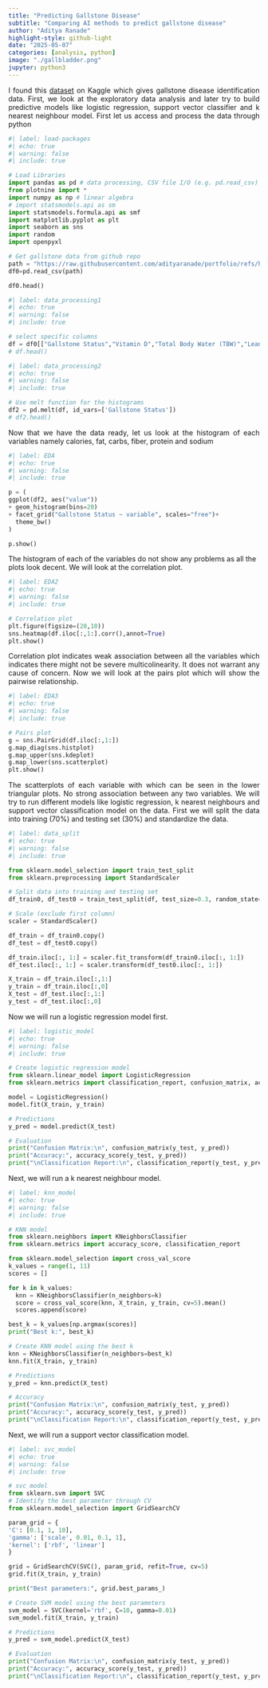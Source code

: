 ```yaml
---
title: "Predicting Gallstone Disease"
subtitle: "Comparing AI methods to predict gallstone disease"
author: "Aditya Ranade"
highlight-style: github-light
date: "2025-05-07"
categories: [analysis, python]
image: "./gallbladder.png"
jupyter: python3
---
```


::: {style="text-align: justify"}
I found this [dataset](https://archive.ics.uci.edu/dataset/1150/gallstone-1) on Kaggle which gives gallstone disease identification data. First, we look at the exploratory data analysis and later try to build predictive models like logistic regression, support vector classifier and k nearest neighbour model. First let us access and process the data through python
:::

```python
#| label: load-packages
#| echo: true
#| warning: false
#| include: true

# Load Libraries
import pandas as pd # data processing, CSV file I/O (e.g. pd.read_csv)
from plotnine import *
import numpy as np # linear algebra
# import statsmodels.api as sm
import statsmodels.formula.api as smf
import matplotlib.pyplot as plt
import seaborn as sns
import random
import openpyxl

# Get gallstone data from github repo
path = "https://raw.githubusercontent.com/adityaranade/portfolio/refs/heads/main/gallstone/gallstone_dataset.csv"
df0=pd.read_csv(path)

df0.head()

```

```python
#| label: data_processing1
#| echo: true
#| warning: false
#| include: true

# select specific columns
df = df0[["Gallstone Status","Vitamin D","Total Body Water (TBW)","Lean Mass (LM) (%)","C-Reactive Protein (CRP)"]]
# df.head()
```

```python
#| label: data_processing2
#| echo: true
#| warning: false
#| include: true

# Use melt function for the histograms
df2 = pd.melt(df, id_vars=['Gallstone Status'])
# df2.head()
```

::: {style="text-align: justify"}
Now that we have the data ready, let us look at the histogram of each variables namely calories, fat, carbs, fiber, protein and sodium
:::

```python
#| label: EDA
#| echo: true
#| warning: false
#| include: true

p = (
ggplot(df2, aes("value"))
+ geom_histogram(bins=20)
+ facet_grid("Gallstone Status ~ variable", scales="free")+
  theme_bw()
)

p.show()
```

The histogram of each of the variables do not show any problems as all the plots look decent. We will look at the correlation plot.

```python
#| label: EDA2
#| echo: true
#| warning: false
#| include: true

# Correlation plot
plt.figure(figsize=(20,10))
sns.heatmap(df.iloc[:,1:].corr(),annot=True)
plt.show()
```

::: {style="text-align: justify"}
Correlation plot indicates weak association between all the variables which indicates there might not be severe multicolinearity. It does not warrant any cause of concern. Now we will look at the pairs plot which will show the pairwise relationship.
:::

```python
#| label: EDA3
#| echo: true
#| warning: false
#| include: true

# Pairs plot
g = sns.PairGrid(df.iloc[:,1:])
g.map_diag(sns.histplot)
g.map_upper(sns.kdeplot)
g.map_lower(sns.scatterplot)
plt.show()
```

::: {style="text-align: justify"}
The scatterplots of each variable with which can be seen in the lower triangular plots. No strong association between any two variables. We will try to run different models like logistic regression, k nearest neighbours and support vector classification model on the data. First we will split the data into training (70%) and testing set (30%) and standardize the data.
:::

```python
#| label: data_split
#| echo: true
#| warning: false
#| include: true

from sklearn.model_selection import train_test_split
from sklearn.preprocessing import StandardScaler

# Split data into training and testing set
df_train0, df_test0 = train_test_split(df, test_size=0.3, random_state=23)

# Scale (exclude first column)
scaler = StandardScaler()

df_train = df_train0.copy()
df_test = df_test0.copy()

df_train.iloc[:, 1:] = scaler.fit_transform(df_train0.iloc[:, 1:])
df_test.iloc[:, 1:] = scaler.transform(df_test0.iloc[:, 1:])

X_train = df_train.iloc[:,1:]
y_train = df_train.iloc[:,0]
X_test = df_test.iloc[:,1:]
y_test = df_test.iloc[:,0]
```

::: {style="text-align: justify"}
Now we will run a logistic regression model first.
:::

```python
#| label: logistic_model
#| echo: true
#| warning: false
#| include: true

# Create logistic regression model
from sklearn.linear_model import LogisticRegression
from sklearn.metrics import classification_report, confusion_matrix, accuracy_score

model = LogisticRegression()
model.fit(X_train, y_train)

# Predictions
y_pred = model.predict(X_test)

# Evaluation
print("Confusion Matrix:\n", confusion_matrix(y_test, y_pred))
print("Accuracy:", accuracy_score(y_test, y_pred))
print("\nClassification Report:\n", classification_report(y_test, y_pred))

```

::: {style="text-align: justify"}
Next, we will run a k nearest neighbour model.
:::

```python
#| label: knn_model
#| echo: true
#| warning: false
#| include: true

# KNN model
from sklearn.neighbors import KNeighborsClassifier
from sklearn.metrics import accuracy_score, classification_report

from sklearn.model_selection import cross_val_score
k_values = range(1, 11)
scores = []

for k in k_values:
  knn = KNeighborsClassifier(n_neighbors=k)
  score = cross_val_score(knn, X_train, y_train, cv=5).mean()
  scores.append(score)

best_k = k_values[np.argmax(scores)]
print("Best k:", best_k)

# Create KNN model using the best k
knn = KNeighborsClassifier(n_neighbors=best_k)
knn.fit(X_train, y_train)

# Predictions
y_pred = knn.predict(X_test)

# Accuracy
print("Confusion Matrix:\n", confusion_matrix(y_test, y_pred))
print("Accuracy:", accuracy_score(y_test, y_pred))
print("\nClassification Report:\n", classification_report(y_test, y_pred))
```

::: {style="text-align: justify"}
Next, we will run a support vector classification model.
:::

```python
#| label: svc_model
#| echo: true
#| warning: false
#| include: true

# svc model
from sklearn.svm import SVC
# Identify the best parameter through CV
from sklearn.model_selection import GridSearchCV

param_grid = {
'C': [0.1, 1, 10],
'gamma': ['scale', 0.01, 0.1, 1],
'kernel': ['rbf', 'linear']
}

grid = GridSearchCV(SVC(), param_grid, refit=True, cv=5)
grid.fit(X_train, y_train)

print("Best parameters:", grid.best_params_)

# Create SVM model using the best parameters
svm_model = SVC(kernel='rbf', C=10, gamma=0.01)
svm_model.fit(X_train, y_train)

# Predictions
y_pred = svm_model.predict(X_test)

# Evaluation
print("Confusion Matrix:\n", confusion_matrix(y_test, y_pred))
print("Accuracy:", accuracy_score(y_test, y_pred))
print("\nClassification Report:\n", classification_report(y_test, y_pred))
```
